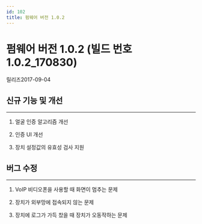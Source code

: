 ```yaml
---
id: 102
title: 펌웨어 버전 1.0.2
---
```


# 펌웨어 버전 1.0.2 (빌드 번호1.0.2_170830)

릴리즈<Separator/>2017-09-04

## 신규 기능 및 개선

---

1. 얼굴 인증 알고리즘 개선

1. 인증 UI 개선

1. 장치 설정값의 유효성 검사 지원

## 버그 수정

---

<BugLists>

1. VoIP 비디오폰을 사용할 때 화면이 멈추는 문제

1. 장치가 외부망에 접속되지 않는 문제

1. 장치에 로그가 가득 찼을 때 장치가 오동작하는 문제

</BugLists>